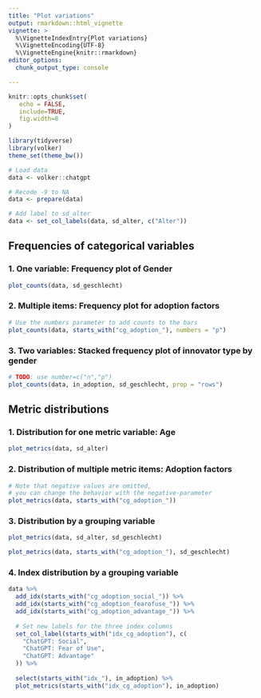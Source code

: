 ```yaml
---
title: "Plot variations"
output: rmarkdown::html_vignette
vignette: >
  %\VignetteIndexEntry{Plot variations}
  %\VignetteEncoding{UTF-8}
  %\VignetteEngine{knitr::rmarkdown}
editor_options: 
  chunk_output_type: console

---
```


```r
knitr::opts_chunk$set(
   echo = FALSE,
   include=TRUE,
   fig.width=8
)

library(tidyverse)
library(volker)
theme_set(theme_bw())

# Load data
data <- volker::chatgpt

# Recode -9 to NA
data <- prepare(data)

# Add label to sd_alter
data <- set_col_labels(data, sd_alter, c("Alter"))

```

## Frequencies of categorical variables

### 1. One variable: Frequency plot of Gender
```r
plot_counts(data, sd_geschlecht)
```

### 2. Multiple items: Frequency plot for adoption factors
```r

# Use the numbers parameter to add counts to the bars
plot_counts(data, starts_with("cg_adoption_"), numbers = "p")

```

### 3. Two variables: Stacked frequency plot of innovator type by gender

```r
# TODO: use number=c("n","p")
plot_counts(data, in_adoption, sd_geschlecht, prop = "rows")
```

## Metric distributions

### 1. Distribution for one metric variable: Age
```r

plot_metrics(data, sd_alter)

```


### 2. Distribution of multiple metric items: Adoption factors
```r

# Note that negative values are omitted,
# you can change the behavior with the negative-parameter
plot_metrics(data, starts_with("cg_adoption_"))

```

### 3. Distribution by a grouping variable
```r
plot_metrics(data, sd_alter, sd_geschlecht)
```


```r
plot_metrics(data, starts_with("cg_adoption_"), sd_geschlecht)
```

### 4. Index  distribution by a grouping variable
```r

data %>%
  add_idx(starts_with("cg_adoption_social_")) %>%
  add_idx(starts_with("cg_adoption_fearofuse_")) %>%
  add_idx(starts_with("cg_adoption_advantage_")) %>%
  
  # Set new labels for the three index columns
  set_col_label(starts_with("idx_cg_adoption"), c(
    "ChatGPT: Social",
    "ChatGPT: Fear of Use",
    "ChatGPT: Advantage"
  )) %>%
  
  select(starts_with("idx_"), in_adoption) %>% 
  plot_metrics(starts_with("idx_cg_adoption"), in_adoption)
  
```

